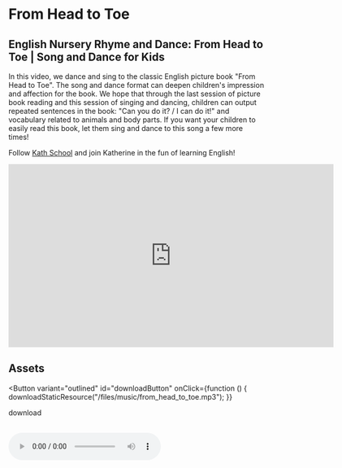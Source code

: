 
# From Head to Toe

## English Nursery Rhyme and Dance: From Head to Toe | Song and Dance for Kids

In this video, we dance and sing to the classic English picture book "From Head to Toe". The song and dance format can deepen children's impression and affection for the book. We hope that through the last session of picture book reading and this session of singing and dancing, children can output repeated sentences in the book: "Can you do it? / I can do it!" and vocabulary related to animals and body parts. If you want your children to easily read this book, let them sing and dance to this song a few more times!

Follow [Kath School](https://space.bilibili.com/20797715) and join Katherine in the fun of learning English!

<iframe
  src="https://player.bilibili.com/player.html?bvid=BV1ec411E7s7&cid=1&page=1"
  scrolling="no"
  border="0"
  frameborder="no"
  framespacing="0"
  allowfullscreen="true"
  width="640"
  height="360"
></iframe>

## Assets

<Button
  variant="outlined"
  id="downloadButton"
  onClick={function () {
    downloadStaticResource("/files/music/from_head_to_toe.mp3");
  }}
>
  download
</Button>
<br />
<br />

<audio src="/files/music/from_head_to_toe.mp3" controls>
  The browser doesn't support
</audio>